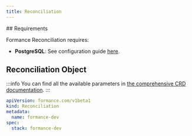 ```yaml
---
title: Reconciliation
---
```


<EE />
## Requirements

Formance Reconciliation requires:
- **PostgreSQL**: See configuration guide [here](/next/operator/infra/postgres).

## Reconciliation Object

:::info
You can find all the available parameters in [the comprehensive CRD documentation](/next/operator/crd#gateway).
:::

```yaml
apiVersion: formance.com/v1beta1
kind: Reconciliation
metadata:
  name: formance-dev
spec:
  stack: formance-dev
```
